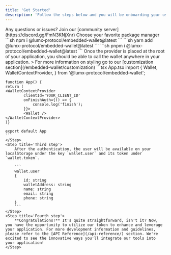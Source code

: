 ```yaml
---
title: 'Get Started'
description: 'Follow the steps below and you will be onboarding your users in no time.'
---
```


<Info>
	Any questions or issues? Join our [community
	server](https://discord.gg/FmN3KNjXnr)
</Info>
<Steps>
	<Step title='Installation'>
		Choose your favorite package manager
		<Tabs>
			<Tab title='npm'>
				```sh
      npm i @lumx-protocol/embedded-wallet@latest
```
			</Tab>
			<Tab title='yarn'>
      			```sh
      yarn add @lumx-protocol/embedded-wallet@latest
```
</Tab>
			<Tab title='pnpm'>
      			```sh
      pnpm i @lumx-protocol/embedded-wallet@latest
```
</Tab>
		</Tabs>
	</Step>
	<Step title='Second step'>
		Once the provider is placed at the root of your application, you should be able to call the wallet anywhere in your application.
    > For more information on styling go to our [customization section](/embedded-wallet/customization)
    ```tsx App.tsx
    import {
        Wallet,
        WalletContextProvider,
    } from '@lumx-protocol/embedded-wallet';

    function App() {
    return (
    <WalletContextProvider
            clientId='YOUR_CLIENT_ID'
            onFinishAuth={() => {
                console.log('finish');
            }}>
            <Wallet />
    </WalletContextProvider>
    )}

    export default App
    ```
    </Step>
    <Step title='Third step'>
        After the authentication, the user will be available on your localStorage under the key `wallet.user` and its token under `wallet.token`.

        ```
        wallet.user
        {
            id: string
            walletAddress: string
            name: string
            email: string
            phone: string
        }
        ```
    </Step>
    <Step title='Fourth step'>
        **Congratulations!** It's quite straightforward, isn't it? Now, you have the opportunity to utilize our token to enhance and leverage your application. For more development information and guidelines, please refer to the [API Reference](/api-reference/) section. We're excited to see the innovative ways you'll integrate our tools into your application!
    </Step>

</Steps>
